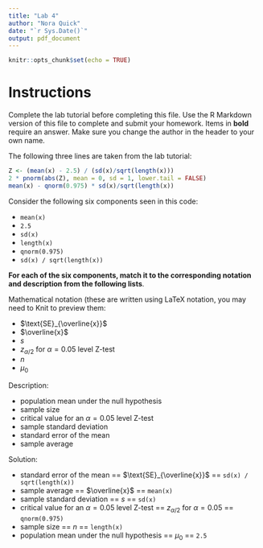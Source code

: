 ```yaml
---
title: "Lab 4"
author: "Nora Quick"
date: "`r Sys.Date()`"
output: pdf_document
---
```


```r
knitr::opts_chunk$set(echo = TRUE)
```

# Instructions

Complete the lab tutorial before completing this file.  Use the R Markdown version of this file to complete and submit your homework.  Items in **bold** require an answer. Make sure you change the author in the header to your own name. 

The following three lines are taken from the lab tutorial:
```r
Z <- (mean(x) - 2.5) / (sd(x)/sqrt(length(x)))
2 * pnorm(abs(Z), mean = 0, sd = 1, lower.tail = FALSE)
mean(x) - qnorm(0.975) * sd(x)/sqrt(length(x))
```

Consider the following six components seen in this code:

* `mean(x)`
* `2.5`
* `sd(x)`
* `length(x)`
* `qnorm(0.975)`
* `sd(x) / sqrt(length(x))`

**For each of the six components, match it to the corresponding notation and description from the following lists**.

Mathematical notation (these are written using LaTeX notation, you may need to 
Knit to preview them:

* $\text{SE}_{\overline{x}}$
* $\overline{x}$
* $s$
* $z_{\alpha/2}$ for $\alpha = 0.05$ level Z-test
* $n$
* $\mu_0$

Description:

* population mean under the null hypothesis
* sample size
* critical value for an $\alpha = 0.05$ level Z-test
* sample standard deviation
* standard error of the mean
* sample average

Solution:

* standard error of the mean == $\text{SE}_{\overline{x}}$ == `sd(x) / sqrt(length(x))`
* sample average == $\overline{x}$ == `mean(x)`
* sample standard deviation == $s$ == `sd(x)`
* critical value for an $\alpha = 0.05$ level Z-test == $z_{\alpha/2}$ for $\alpha = 0.05$ == `qnorm(0.975)`
* sample size == $n$ == `length(x)`
* population mean under the null hypothesis == $\mu_0$ == `2.5`
